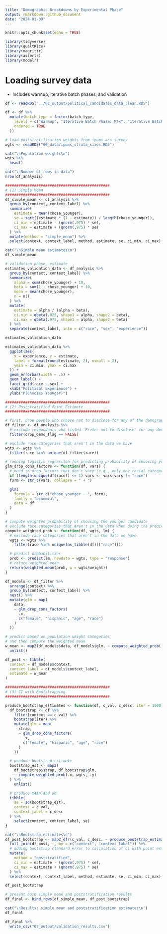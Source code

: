 ```yaml
---
title: "Demographic Breakdowns by Experimental Phase"
output: rmarkdown::github_document
date: "2024-01-09"
---
```


```r
knitr::opts_chunk$set(echo = TRUE)

library(tidyverse)
library(qualtRics)
library(magrittr)
library(assertr)
library(modelr)
```

# Loading survey data

* Includes warmup, iterative batch phases, and validation

```r
df <- readRDS("../02_output/political_candidates_data_clean.RDS")

df <- df %>%
  mutate(batch_type = factor(batch_type,
    levels = c("Warmup", "Iterative Batch Phase: Max", "Iterative Batch Phase: Min", "Validation"),
    ordered = TRUE
  ))
```

```r
# load poststratification weights from ipums acs survey
wgts <- readRDS("00_data/ipums_strata_sizes.RDS")

cat("\nPopulation weights\n")
wgts %>%
  head()
```

```r
cat("\nNumber of rows in data")
nrow(df_analysis)

###############################################
# (1) Simple Mean
###############################################
df_simple_mean <- df_analysis %>%
  group_by(context, context_label) %>%
  summarize(
    estimate = mean(chose_younger),
    se = sqrt((estimate * (1 - estimate)) / length(chose_younger)),
    ci_min = estimate - (qnorm(.975) * se),
    ci_max = estimate + (qnorm(.975) * se)
  ) %>%
  mutate(method = "simple_mean") %>%
  select(context, context_label, method, estimate, se, ci_min, ci_max)

cat("\nSimple mean estimates\n")
df_simple_mean

# validation phase, estimate
estimates_validation_data <- df_analysis %>%
  group_by(context, context_label) %>%
  summarize(
    alpha = sum(chose_younger) + 10,
    beta = sum(1 - chose_younger) + 10,
    mean = mean(chose_younger),
    n = n()
  ) %>%
  mutate(
    estimate = alpha / (alpha + beta),
    ci.min = qbeta(.025, shape1 = alpha, shape2 = beta),
    ci.max = qbeta(.975, shape1 = alpha, shape2 = beta)
  ) %>%
  separate(context_label, into = c("race", "sex", "experience"))

estimates_validation_data

estimates_validation_data %>%
  ggplot(aes(
    x = experience, y = estimate,
    label = format(round(estimate, 2), nsmall = 2),
    ymin = ci.min, ymax = ci.max
  )) +
  geom_errorbar(width = .5) +
  geom_label() +
  facet_grid(race ~ sex) +
  xlab("Political Experience") +
  ylab("P(Chooses Younger)")

###############################################
# (2) Poststratified Point Estimate
###############################################

# first, drop people who choose not to disclose for any of the demographic features
df_filter <- df_analysis %>%
  # exclude respondents who listed 'Prefer not to disclose' for any demographic variables
  filter(drop_demo_flag == FALSE)

# exclude race categories that aren't in the data we have
wgts <- wgts %>%
  filter(race %in% unique(df_filter$race))

# running logistic regression for predicting probability of choosing younger candidate
glm_drop_cons_factors <- function(df, vars) {
  # need to drop factors that don't vary (e.g., only one racial category appears)
  if (length(unique(df$race)) <= 1) vars <- vars[vars != "race"]
  form <- str_c(vars, collapse = " + ")

  glm(
    formula = str_c("chose_younger ~ ", form),
    family = "binomial",
    data = df
  )
}

# compute weighted probability of choosing the younger candidate
# exclude race categories that aren't in the data when doing the prediction
compute_weighted_prob <- function(df, wgts, lm) {
  # exclude race categories that aren't in the data we have
  wgts <- wgts %>%
    filter(race %in% unique(as_tibble(df)[["race"]]))

  # predict probabilities
  prob <- predict(lm, newdata = wgts, type = "response")
  # return weighted mean
  return(weighted.mean(prob, w = wgts$weight))
}

df_models <- df_filter %>%
  arrange(context) %>%
  group_by(context, context_label) %>%
  nest() %>%
  mutate(glm = map(
    data,
    ~ glm_drop_cons_factors(
      .x,
      c("female", "hispanic", "age", "race")
    )
  ))

# predict based on population weight categories
# and then compute the weighted mean
w_mean <- map2(df_models$data, df_models$glm, ~ compute_weighted_prob(.x, wgts, .y)) %>%
  unlist()

df_post <- tibble(
  context = df_models$context,
  context_label = df_models$context_label,
  estimate = w_mean
)

###############################################
# (3) CI with Bootstrapping
###############################################

produce_bootstrap_estimates <- function(df, c_val, c_desc, iter = 1000) {
  df_bootstrap <- df %>%
    filter(context == c_val) %>%
    bootstrap(iter) %>%
    mutate(glm = map(
      strap,
      ~ glm_drop_cons_factors(
        .x,
        c("female", "hispanic", "age", "race")
      )
    ))

  # produce bootstrap estimate
  bootstrap_est <- map2(
    df_bootstrap$strap, df_bootstrap$glm,
    ~ compute_weighted_prob(.x, wgts, .y)
  ) %>%
    unlist()

  # produce mean and sd
  tibble(
    se = sd(bootstrap_est),
    context = c_val,
    context_label = c_desc
  ) %>%
    select(context, context_label, se)
}

cat("\nBootstrap estimates\n")
df_post_bootstrap <- map2_dfr(c_val, c_desc, ~ produce_bootstrap_estimates(df_filter, .x, .y)) %>%
  full_join(df_post, ., by = c("context", "context_label")) %>%
  # adding bootstrap standard error to calculation of ci with point estimate of the mean
  mutate(
    method = "poststratified",
    ci_min = estimate - (qnorm(.975) * se),
    ci_max = estimate + (qnorm(.975) * se)
  ) %>%
  select(context, context_label, method, estimate, se, ci_min, ci_max)

df_post_bootstrap

# present both simple mean and poststratification results
df_final <- bind_rows(df_simple_mean, df_post_bootstrap)

cat("\nResults: simple mean and poststratification estimates\n")
df_final

df_final %>%
  write_csv("02_output/validation_results.csv")
```

